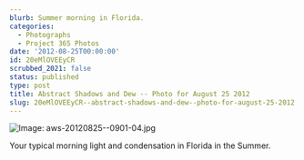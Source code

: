 ```yaml
---
blurb: Summer morning in Florida.
categories:
  - Photographs
  - Project 365 Photos
date: '2012-08-25T00:00:00'
id: 20eMlOVEEyCR
scrubbed_2021: false
status: published
type: post
title: Abstract Shadows and Dew -- Photo for August 25 2012
slug: 20eMlOVEEyCR--abstract-shadows-and-dew--photo-for-august-25-2012
---
```


![Image: aws-20120825--0901-04.jpg](/aws-20120825--0901-04.jpg)

Your typical morning light and condensation in Florida in the Summer.
